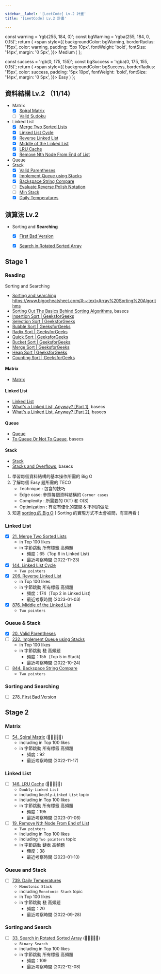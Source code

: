 ```yaml
---

sidebar__label: '[LeetCode] Lv.2 計畫'
title: '[LeetCode] Lv.2 計畫'

---
```


  const warning = 'rgb(255, 184, 0)';
  const bgWarning = 'rgba(255, 184, 0, 0.15)';
  return (
    <span
      style={{
        backgroundColor: bgWarning,
        borderRadius: '15px',
        color: warning,
        padding: '5px 10px',
        fontWeight: 'bold',
        fontSize: '14px',
        margin: '0 5px',
      }}>
      Medium
    </span>
  )
};

  const success = 'rgb(0, 175, 155)';
  const bgSuccess = 'rgba(0, 175, 155, 0.15)';
  return (
    <span
      style={{
        backgroundColor: bgSuccess,
        borderRadius: '15px',
        color: success,
        padding: '5px 10px',
        fontWeight: 'bold',
        fontSize: '14px',
        margin: '0 5px',
      }}>
      Easy
    </span>
  )
};



## 資料結構 Lv.2 （11/14)
- Matrix
	- [x] [Spiral Matrix](https://leetcode.com/problems/spiral-matrix) <Medium />
	- [ ] [Valid Sudoku](https://leetcode.com/problems/valid-sudoku) <Medium />
- Linked List
	- [x] [Merge Two Sorted Lists](https://leetcode.com/problems/merge-two-sorted-lists) <Easy />
	- [x] [Linked List Cycle](https://leetcode.com/problems/linked-list-cycle) <Easy />
	- [x] [Reverse Linked List](https://leetcode.com/problems/reverse-linked-list) <Easy />
	- [x] [Middle of the Linked List](https://leetcode.com/problems/middle-of-the-linked-list) <Easy />
	- [x] [LRU Cache](https://leetcode.com/problems/lru-cache) <Medium />
	- [x] [Remove Nth Node From End of List](https://leetcode.com/problems/remove-nth-node-from-end-of-list) <Medium />
- Queue
- Stack
	- [x] [Valid Parentheses](https://leetcode.com/problems/valid-parentheses) <Easy />
	- [x] [Implement Queue using Stacks](https://leetcode.com/problems/implement-queue-using-stacks) <Easy />
	- [x] [Backspace String Compare](https://leetcode.com/problems/backspace-string-compare) <Easy />
	- [ ] [Evaluate Reverse Polish Notation](https://leetcode.com/problems/evaluate-reverse-polish-notation) <Medium />
	- [ ] [Min Stack](https://leetcode.com/problems/min-stack) <Medium />
	- [x] [Daily Temperatures](https://leetcode.com/problems/daily-temperatures) <Medium />

## 演算法 Lv.2
- Sorting and **Searching**
	- [x] [First Bad Version](https://leetcode.com/problems/first-bad-version) <Easy />
	- [x] [Search in Rotated Sorted Array](https://leetcode.com/problems/search-in-rotated-sorted-array) <Medium />


## Stage 1

### Reading

Sorting and Searching
- [Sorting and searching](https://www.techinterviewhandbook.org/algorithms/sorting-searching/)
https://www.bigocheatsheet.com/#:~:text=Array%20Sorting%20Algorithms
- [Sorting Out The Basics Behind Sorting Algorithms](https://medium.com/basecs/sorting-out-the-basics-behind-sorting-algorithms-b0a032873add), basecs
- [Insertion Sort | GeeksforGeeks](https://www.youtube.com/watch?v=OGzPmgsI-pQ&list=PLqM7alHXFySHrGIxeBOo4-mKO4H8j2knW&index=3 "Insertion Sort | GeeksforGeeks")
- [Selection Sort | GeeksforGeeks](https://www.youtube.com/watch?v=xWBP4lzkoyM&list=PLqM7alHXFySHrGIxeBOo4-mKO4H8j2knW&index=5 "Selection Sort | GeeksforGeeks")
- [Bubble Sort | GeeksforGeeks](https://www.youtube.com/watch?v=nmhjrI-aW5o&list=PLqM7alHXFySHrGIxeBOo4-mKO4H8j2knW&index=6 "Bubble Sort | GeeksforGeeks")
- [Radix Sort | GeeksforGeeks](https://www.youtube.com/watch?v=nu4gDuFabIM&list=PLqM7alHXFySHrGIxeBOo4-mKO4H8j2knW&index=8 "Radix Sort | GeeksforGeeks")
- [Quick Sort | GeeksforGeeks](https://www.youtube.com/watch?v=PgBzjlCcFvc&list=PLqM7alHXFySHrGIxeBOo4-mKO4H8j2knW&index=2&t=1s "Quick Sort | GeeksforGeeks")
- [Bucket Sort | GeeksforGeeks](https://www.youtube.com/watch?v=VuXbEb5ywrU&list=PLqM7alHXFySHrGIxeBOo4-mKO4H8j2knW&index=9 "Bucket Sort | GeeksforGeeks")
- [Merge Sort | GeeksforGeeks](https://www.youtube.com/watch?v=JSceec-wEyw&list=PLqM7alHXFySHrGIxeBOo4-mKO4H8j2knW&index=4 "Merge Sort | GeeksforGeeks")
- [Heap Sort | GeeksforGeeks](https://www.youtube.com/watch?v=MtQL_ll5KhQ&list=PLqM7alHXFySHrGIxeBOo4-mKO4H8j2knW&index=1 "Heap Sort | GeeksforGeeks")
- [Counting Sort | GeeksforGeeks](https://www.youtube.com/watch?v=7zuGmKfUt7s&list=PLqM7alHXFySHrGIxeBOo4-mKO4H8j2knW&index=7 "Counting Sort | GeeksforGeeks")

#### Matrix
- [Matrix](https://www.techinterviewhandbook.org/algorithms/matrix/)

#### Linked List
- [Linked List](https://www.techinterviewhandbook.org/algorithms/linked-list/)
-   [What's a Linked List, Anyway? [Part 1]](https://medium.com/basecs/whats-a-linked-list-anyway-part-1-d8b7e6508b9d), basecs
-   [What's a Linked List, Anyway? [Part 2]](https://medium.com/basecs/whats-a-linked-list-anyway-part-2-131d96f71996), basecs

#### Queue
- [Queue](https://www.techinterviewhandbook.org/algorithms/queue/)
- [To Queue Or Not To Queue](https://medium.com/basecs/to-queue-or-not-to-queue-2653bcde5b04), basecs

#### Stack
- [Stack](https://www.techinterviewhandbook.org/algorithms/stack/)
-   [Stacks and Overflows](https://medium.com/basecs/stacks-and-overflows-dbcf7854dc67), basecs


1. 學習每個資料結構的基本操作所需的 Big O
2. 了解每個 Easy 題所需的 TECO
	- Technique : 包含的技巧
	- Edge case: 參照每個資料結構的 `Corner cases`
	- Complexity : 所需要的 O(T) 和 O(S)
	- Optimization : 有沒有優化的空間 & 不同的做法
3. 知道 [sorting 的 Big O](https://www.techinterviewhandbook.org/algorithms/sorting-searching/#:~:text=While%20you%27re%20unlikely%20to%20be%20asked%20to%20implement%20a%20sorting%20algorithm%20from%20scratch%20during%20an%20interview%2C%20it%20is%20good%20to%20know%20the%20various%20time%20complexities%20of%20the%20different%20sorting%20algorithms.) 
( Sorting 的實現方式不太會被問，有空再看 )


### Linked List
- [x] [21. Merge Two Sorted Lists](https://leetcode.com/problems/merge-two-sorted-lists) <Easy />
	- in Top 100 likes
	- in 字節跳動 所有標籤 高頻題 
		- 頻度：65（Top 6 in Linked List)
		- 最近考察時間 (2022-11-23)
- [x] [144. Linked List Cycle](https://leetcode.com/problems/linked-list-cycle) <Easy />
	- `Two pointers`
- [x] [206. Reverse Linked List](https://leetcode.com/problems/reverse-linked-list) <Easy />
	- in Top 100 likes
	- in 字節跳動 所有標籤 高頻題 
		- 頻度：174（Top 2 in Linked List)
		- 最近考察時間 (2023-01-03)
- [x] [876. Middle of the Linked List](https://leetcode.com/problems/middle-of-the-linked-list) <Easy />
	- `Two pointers`



### Queue & Stack
- [x] [20. Valid Parentheses](https://leetcode.com/problems/valid-parentheses) <Easy />
- [ ] [232. Implement Queue using Stacks](https://leetcode.com/problems/implement-queue-using-stacks) <Easy />
	- in Top 100 likes
	- in 字節跳動 棧 高頻題 
		- 頻度：155（Top 5 in Stack)
		- 最近考察時間 (2022-10-24)
- [ ] [844. Backspace String Compare](https://leetcode.com/problems/backspace-string-compare) <Easy />
	- `Two pointers`


### Sorting and Searching
- [ ] [278. First Bad Version](https://leetcode.com/problems/first-bad-version) <Easy />



## Stage 2

### Matrix
- [ ] [54. Spiral Matrix](https://leetcode.com/problems/spiral-matrix) <Medium /> (🌟🌟🌟🌟🌟)
	- including in Top 100 likes
	- in 字節跳動 所有標籤 高頻題 
		- 頻度：92
		- 最近考察時間 (2022-11-17)

### Linked List
- [ ] [146. LRU Cache](https://leetcode.com/problems/lru-cache) <Medium /> (🌟🌟🌟🌟🌟)
	- `Doubly-Linked List`
	- including `Doubly-Linked List` topic
	- including in Top 100 likes
	- in 字節跳動 所有標籤 高頻題 
		- 頻度：195 
		- 最近考察時間 (2023-01-06)
- [ ] [19. Remove Nth Node From End of List](https://leetcode.com/problems/remove-nth-node-from-end-of-list) <Medium />
	- `Two pointers`
	- including in Top 100 likes
	- including `Two pointers` topic
	- in 字節跳動 鏈表 高頻題 
		- 頻度：38 
		- 最近考察時間 (2023-01-10)


### Queue and Stack
- [ ] [739. Daily Temperatures](https://leetcode.com/problems/daily-temperatures) <Medium />
	- `Monotonic Stack`
	- including `Monotonic Stack` topic
	- in Top 100 likes
	- in 字節跳動 棧 高頻題 
		- 頻度：20 
		- 最近考察時間 (2022-09-28)


### Sorting and Search
- [ ] [33. Search in Rotated Sorted Array](https://leetcode.com/problems/search-in-rotated-sorted-array) <Medium /> (🌟🌟🌟🌟🌟)
	- `Binary Search`
	- including in Top 100 likes
	- in 字節跳動 所有標籤 高頻題 
		- 頻度：109
		- 最近考察時間 (2022-12-08)